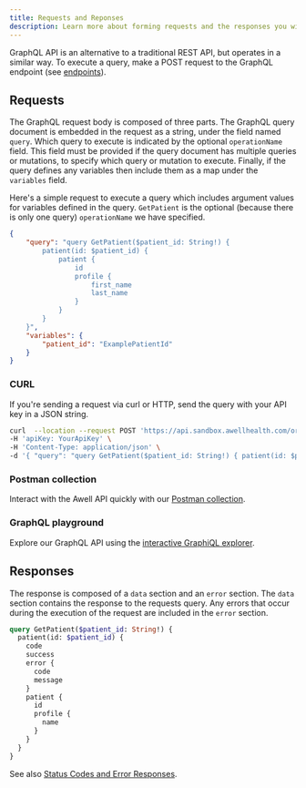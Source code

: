 ```yaml
---
title: Requests and Reponses
description: Learn more about forming requests and the responses you will receive from the API.
---
```


GraphQL API is an alternative to a traditional REST API, but operates in a similar way. To execute a query, make a POST request to the GraphQL endpoint (see [endpoints](/awell-orchestration/api-reference/overview/endpoints)).

## Requests

The GraphQL request body is composed of three parts. The GraphQL query document is embedded in the request as a string, under the field named `query`. Which query to execute is indicated by the optional `operationName` field. This field must be provided if the query document has multiple queries or mutations, to specify which query or mutation to execute. Finally, if the query defines any variables then include them as a map under the `variables` field.

Here's a simple request to execute a query which includes argument values for variables defined in the query. `GetPatient` is the optional (because there is only one query) `operationName` we have specified.

```json
{
    "query": "query GetPatient($patient_id: String!) {
        patient(id: $patient_id) {
            patient {
                id
                profile {
                    first_name
                    last_name
                }
            }
        }
    }",
    "variables": {
        "patient_id": "ExamplePatientId"
    }
}
```

### CURL

If you're sending a request via curl or HTTP, send the query with your API key in a JSON string.

```bash
curl  --location --request POST 'https://api.sandbox.awellhealth.com/orchestration/m2m/graphql' \
-H 'apiKey: YourApiKey' \
-H 'Content-Type: application/json' \
-d '{ "query": "query GetPatient($patient_id: String!) { patient(id: $patient_id) { patient { id profile { first_name last_name } } } }", "variables": { "patient_id": "ExamplePatientId" } }'
```

### Postman collection

Interact with the Awell API quickly with our [Postman collection](/awell-orchestration/developer-tools/api/postman-collection).

### GraphQL playground

Explore our GraphQL API using the [interactive GraphiQL explorer](/awell-orchestration/playground).

## Responses

The response is composed of a `data` section and an `error` section. The `data` section contains the response to the requests query. Any errors that occur during the execution of the request are included in the `error` section.

```graphql
query GetPatient($patient_id: String!) {
  patient(id: $patient_id) {
    code
    success
    error {
      code
      message
    }
    patient {
      id
      profile {
        name
      }
    }
  }
}
```

See also [Status Codes and Error Responses](/awell-orchestration/api-reference/overview/status-codes-and-error-response).
